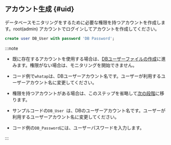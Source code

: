 ## アカウント生成 {#uid}

データベースモニタリングをするために必要な権限を持つアカウントを作成します。root(admin) アカウントでログインしてアカウントを作成してください。

<InDoc product="altibase">

```sql title="SQL"
create user DB_User with password 'DB Password';
```

</InDoc>

:::note

<Xclude product="postgresql,mysql,altibase">

- 既に存在するアカウントを使用する場合は、[DBユーザーファイルの作成](#create-db-user)に進みます。権限がない場合は、モニタリングを開始できません。

- コード例で`whatap`は、DBユーザーアカウント名です。ユーザーが利用するユーザーアカウント名に変更してください。

</Xclude>

<InDoc product="postgresql,mysql,altibase">

- 権限を持つアカウントがある場合は、このステップを省略して[次の段階](#check-accesskey)に移ります。

- サンプルコードの`DB_User `は、DBのユーザーアカウント名です。ユーザーが利用するユーザーアカウント名に変更してください。

</InDoc>

- コード例の`DB_Password`には、ユーザーパスワードを入力します。

:::
